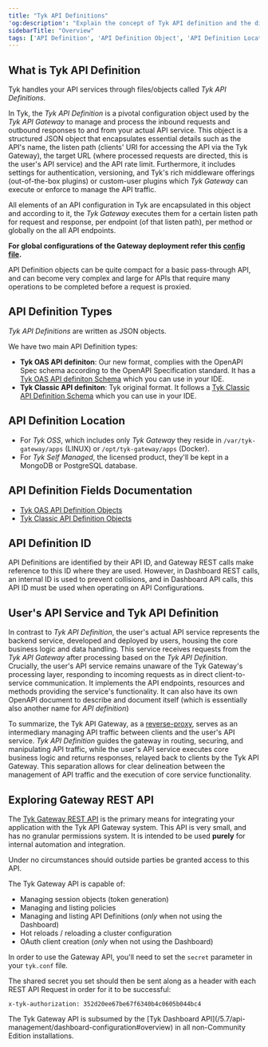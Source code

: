 ```yaml
---
title: "Tyk API Definitions"
'og:description': "Explain the concept of Tyk API definition and the different types Tyk offers"
sidebarTitle: "Overview"
tags: ['API Definition', 'API Definition Object', 'API Definition Location']
---
```


## What is Tyk API Definition

Tyk handles your API services through files/objects called *Tyk API Definitions*.

In Tyk, the *Tyk API Definition* is a pivotal configuration object used by the *Tyk API Gateway* to manage and process the inbound requests and outbound responses to and from your actual API service.
This object is a structured JSON object that encapsulates essential details such as the API's name, the listen path (clients' URI for accessing the API via the Tyk Gateway), the target URL (where processed requests are directed, this is the user's API service) and the API rate limit. Furthermore, it includes settings for authentication, versioning, and Tyk's rich middleware offerings (out-of-the-box plugins) or custom-user plugins which *Tyk Gateway* can execute or enforce to manage the API traffic.

All elements of an API configuration in Tyk are encapsulated in this object and according to it, the *Tyk Gateway* executes them for a certain listen path for request and response, per endpoint (of that listen path), per method or globally on the all API endpoints.

**For global configurations of the Gateway deployment refer this [config file](/5.7/tyk-oss-gateway/configuration).**

API Definition objects can be quite compact for a basic pass-through API, and can become very complex and large for APIs that require many operations to be completed before a request is proxied.

## API Definition Types
*Tyk API Definitions* are written as JSON objects.

We have two main API Definition types:
- **Tyk OAS API definiton**: Our new format, complies with the OpenAPI Spec schema according to the OpenAPI Specification standard. It has a [Tyk OAS API definiton Schema](https://github.com/TykTechnologies/tyk-schemas/blob/main/JSON/draft-04) which you can use in your IDE.
- **Tyk Classic API definiton**: Tyk original format. It follows a [Tyk Classic API Definition Schema](https://github.com/TykTechnologies/tyk-schemas/tree/main/JSON/draft-07) which you can use in your IDE.

## API Definition Location
- For *Tyk OSS*, which includes only *Tyk Gateway* they reside in `/var/tyk-gateway/apps` (LINUX) or `/opt/tyk-gateway/apps` (Docker).
- For *Tyk Self Managed*, the licensed product, they'll be kept in a MongoDB or PostgreSQL database.

## API Definition Fields Documentation
- [Tyk OAS API Definition Objects](/5.7/api-management/gateway-config-tyk-oas#tyk-oas-api-definition-object)
- [Tyk Classic API Definition Objects](/5.7/api-management/gateway-config-tyk-classic)

## API Definition ID
API Definitions are identified by their API ID, and Gateway REST calls make reference to this ID where they are used. However, in Dashboard REST calls, an internal ID is used to prevent collisions, and in Dashboard API calls, this API ID must be used when operating on API Configurations.

## User's API Service and Tyk API Definition

In contrast to *Tyk API Definition*, the user's actual API service represents the backend service, developed and deployed by users, housing the core business logic and data handling. This service receives requests from the *Tyk API Gateway* after processing based on the *Tyk API Definition*. Crucially, the user's API service remains unaware of the Tyk Gateway's processing layer, responding to incoming requests as in direct client-to-service communication. It implements the API endpoints, resources and methods providing the service's functionality. It can also have its own OpenAPI document to describe and document itself (which is essentially also another name for *API definition*)

To summarize, the Tyk API Gateway, as a [reverse-proxy](https://en.wikipedia.org/wiki/Reverse_proxy), serves as an intermediary managing API traffic between clients and the user's API service. *Tyk API Definition* guides the gateway in routing, securing, and manipulating API traffic, while the user's API service executes core business logic and returns responses, relayed back to clients by the Tyk API Gateway. This separation allows for clear delineation between the management of API traffic and the execution of core service functionality.

## Exploring Gateway REST API

The [Tyk Gateway REST API](/5.7/tyk-gateway-api) is the primary means for integrating your application with the Tyk API Gateway system. This
API is very small, and has no granular permissions system. It is intended to be used **purely** for internal automation
and integration.


<Warning>
Under no circumstances should outside parties be granted access to this API.
</Warning>
 

The Tyk Gateway API is capable of:

* Managing session objects (token generation)
* Managing and listing policies
* Managing and listing API Definitions (*only* when not using the Dashboard)
* Hot reloads / reloading a cluster configuration
* OAuth client creation (*only* when not using the Dashboard)

In order to use the Gateway API, you'll need to set the `secret` parameter in your `tyk.conf` file.

The shared secret you set should then be sent along as a header with each REST API Request in order for it to be
successful:

```{.copyWrapper}
x-tyk-authorization: 352d20ee67be67f6340b4c0605b044bc4
```


<Note>
The Tyk Gateway API is subsumed by the [Tyk Dashboard API](/5.7/api-management/dashboard-configuration#overview) in all
non-Community Edition installations.
</Note>

